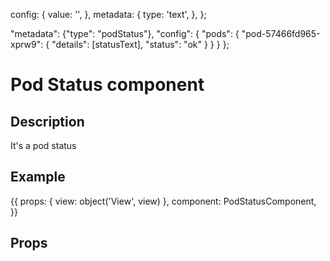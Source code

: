 
  config: {
    value: '',
  },
  metadata: {
    type: 'text',
  },
};

  "metadata": {"type": "podStatus"},
  "config": {
    "pods": {
      "pod-57466fd965-xprw9": {
        "details": [statusText], "status": "ok"
      }
    }
  }
};

<h1>Pod Status component</h1>
<h2>Description</h2>
<p>
    It's a pod status
</p>
<h2>Example</h2>

<Meta title="Octant|Components" component={PodStatusComponent} />

<Story name="Pod Status" height="150px">
{{
  props: {
    view: object('View', view)
  },
  component: PodStatusComponent,
}}
</Story>

<h2>Props</h2>
<Props of={PodStatusComponent} />
